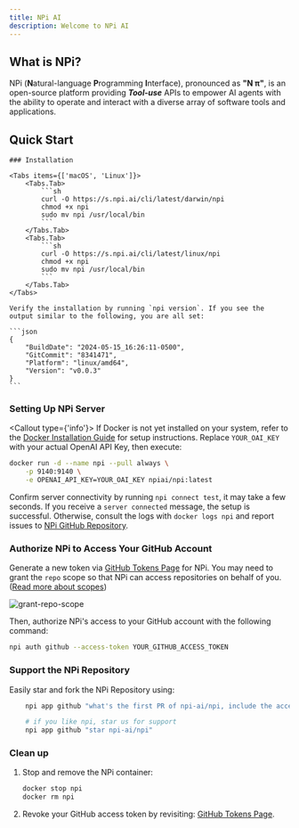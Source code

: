 ```yaml
---
title: NPi AI
description: Welcome to NPi AI
---
```



## What is NPi?

NPi (**N**atural-language **P**rogramming **I**nterface), pronounced as **"N π"**, is an open-source platform providing **_Tool-use_** APIs to empower AI agents with the ability to operate and interact with a diverse array of software tools and applications.

## Quick Start

<Steps>

    ### Installation

    <Tabs items={['macOS', 'Linux']}>
        <Tabs.Tab>
            ```sh
            curl -O https://s.npi.ai/cli/latest/darwin/npi
            chmod +x npi
            sudo mv npi /usr/local/bin
            ```
        </Tabs.Tab>
        <Tabs.Tab>
            ```sh
            curl -O https://s.npi.ai/cli/latest/linux/npi
            chmod +x npi
            sudo mv npi /usr/local/bin
            ```
        </Tabs.Tab>
    </Tabs>

    Verify the installation by running `npi version`. If you see the output similar to the following, you are all set:

    ```json
    {
        "BuildDate": "2024-05-15_16:26:11-0500",
        "GitCommit": "8341471",
        "Platform": "linux/amd64",
        "Version": "v0.0.3"
    }
    ```

### Setting Up NPi Server
<Callout type={'info'}>
    If Docker is not yet installed on your system, refer to the [Docker Installation Guide](https://docs.docker.com/get-docker/) for setup instructions.
</Callout>
Replace `YOUR_OAI_KEY` with your actual OpenAI API Key, then execute:

```sh
docker run -d --name npi --pull always \
    -p 9140:9140 \
    -e OPENAI_API_KEY=YOUR_OAI_KEY npiai/npi:latest
```

Confirm server connectivity by running `npi connect test`, it may take a few seconds. If you receive a `server connected` message, the setup is successful. Otherwise, consult the logs with `docker logs npi` and report issues to [NPi GitHub Repository](https://github.com/npi-ai/npi/issues/new).

### Authorize NPi to Access Your GitHub Account

Generate a new token via [GitHub Tokens Page](https://github.com/settings/tokens) for NPi. You may need to grant the `repo` scope so that NPi can access repositories on behalf of you. ([Read more about scopes](https://docs.github.com/en/apps/oauth-apps/building-oauth-apps/scopes-for-oauth-apps))

![grant-repo-scope](../assets/github-token-grant-repo.png)

Then, authorize NPi's access to your GitHub account with the following command:

```sh
npi auth github --access-token YOUR_GITHUB_ACCESS_TOKEN
```

### Support the NPi Repository

Easily star and fork the NPi Repository using:

```sh
    npi app github "what's the first PR of npi-ai/npi, include the access url, and output with json format"

    # if you like npi, star us for support
    npi app github "star npi-ai/npi"
```

### Clean up
1. Stop and remove the NPi container:
    ```sh
    docker stop npi
    docker rm npi
    ```
2. Revoke your GitHub access token by revisiting: [GitHub Tokens Page](https://github.com/settings/tokens).


</Steps>
